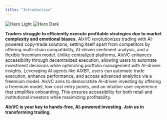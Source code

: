 ```yaml
---
title: "Introduction"
---
```


<img alt="Hero Light" classname="block dark:hidden" src="/images/hero-light.png" />

<img alt="Hero Dark" classname="hidden dark:block" src="/images/hero-dark.png" />

**Traders struggle to efficiently execute profitable strategies due to market complexity and emotional biases.** AIxVC revolutionizes trading with AI-powered copy-trade solutions, setting itself apart from competitors by offering multi-chain compatibility, AI-driven sentiment analysis, and a flexible freemium model. Unlike centralized platforms, AIxVC enhances accessibility through decentralized execution, allowing users to automate investment decisions while optimizing portfolio management with AI-driven insights. Leveraging AI agents like AIXBT, users can automate trade execution, enhance performance, and access advanced analytics via a freemium model. AIxVC aims to democratize AI-driven investing by offering a freemium model, low-cost entry points, and an intuitive user experience that simplifies onboarding. This ensures accessibility for both retail and institutional investors while maximizing profitability.

**AIxVC is your key to hands-free, AI-powered investing. Join us in transforming trading**.

##